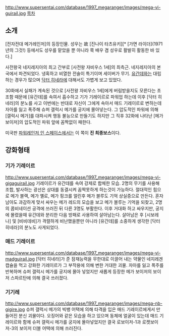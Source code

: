 http://www.supersentai.com/database/1997_megaranger/images/mega-vi-guirail.jpg
[[목차]]
== 소개 ==
[전자전대 메가레인저]의 등장인물. 성우는 故 [진나이 타츠유키][* [가면 라이더](1971년의 그것!) 등에서도 성우를 맡았을 뿐 아니라 쭉 배우 겸 성우로 활발히 활동한 바 있다.]

사전왕국 네지레지아의 최고 간부로 [사전왕 자비우스 1세]의 최측근. 네지레지아의 본국에서 파견되었다. 냉혹하고 비열한 전술이 특기이며 세이버가 무기. [[유간데]]와는 대립하는 경우가 많으며 [[닥터 히네라]]에 대해서도 가볍게 보고 있었다.

30화에서 실패가 계속된 것으로 [사전왕 자비우스 1세]에게 버림받을지도 모른다는 초조함 때문에 [유간데]를 속여서 흡수하고 기가 기레이르로 파워업 하는데 이후 [닥터 히네라]의 분노를 사고 이번에는 반대로 자신이 그에게 속아서 매드 기레이르로 변하는데 자아를 잃고 폭주해 슈퍼 갤럭시 메가를 궁지에 몰아넣는다. 그 압도적인 파워에 의해 [갤럭시 메가]를 대파시켜 행동 불능으로 만들기도 하지만 그 직후 32화에 나타난 [메가 보이저]의 압도적인 파워 앞에 꼼짝없이 패한다. 

미국판 [[파워레인저 인 스페이스]]에서는 이 쪽이 '''진 최종보스'''이다.

== 강화형태 ==
=== 기가 기레이르 ===
http://www.supersentai.com/database/1997_megaranger/images/mega-vi-gigaguirail.jpg 
기레이르가 유간데를 속여 강제로 합체한 모습. 2명의 무기를 사용해 조합, 발사하는 광선은 상대를 동결시켜 꼼짝못하게 하는것이 가능하다. 절대적인 힘으로 메가 블랙, 메가 옐로, 메가 핑크를 얼린후 메가 블루도 기억 상실증으로 만든다. 혼자 남아도 과감하게 맞서 싸우는 메가 레드의 모습을 보고 메가 블루는 기억을 되찾고, 2명의 콤비네이션 공격에 쓰러진 뒤 다른 3명도 부활한다. 이후 거대화 하고 싸우지만, 궁지에 몰렸을때 유간데와 분리한 다음 방패로 사용하여 살아남는다. 살아남은 후 [시보레나] 및 [비비데비]가 격렬하게 비난했을뿐만 아니라 [유간데]를 소중하게 생각한 [닥터 히네라]의 분노도 사게되었다.

=== 매드 기레이르 ===
http://www.supersentai.com/database/1997_megaranger/images/mega-vi-madguirail.jpg
[닥터 히네라]가 준 잠재능력을 무한대로 이끌어 내는 약물인 네지레겐 캡슐을 먹고 강화한 기레이르가 그 부작용에 의해 변한 거대한 괴물. 자아를 잃고 폭주를 반복하며 슈퍼 갤럭시 메가를 궁지에 몰아 넣었지만 새롭게 등장한 메가 보이저의 보이저 스파르탄에 의해 결국 쓰러졌다.  

=== 기기레 ===
http://www.supersentai.com/database/1997_megaranger/images/mega-nb-gigire.jpg
슈퍼 갤럭시 메가의 빅뱅 어택에 의해 타격을 입은 매드 기레이르에게서 만들어진 분신 괴물이다. 오징어와 같은 모습을 하고 있으며 동체에 얼굴이 있는데 매드 기레이르와 함께 슈퍼 갤럭시 메가를 궁지에 몰아넣었지만 결국 로보이저-1과 로켓보이저-3의 보이저 더블 어택에 의해 쓰러진다.
